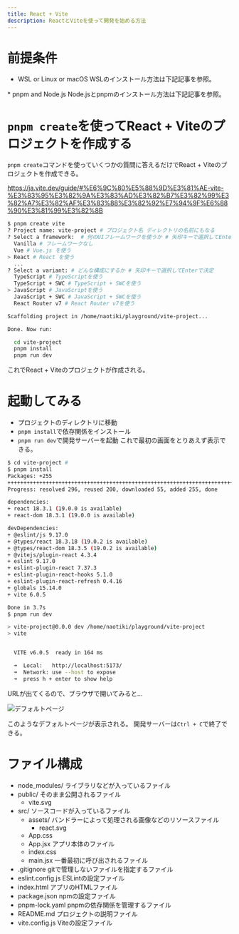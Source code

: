 ```yaml
---
title: React + Vite
description: ReactとViteを使って開発を始める方法
---
```


# 前提条件
* WSL or Linux or macOS
WSLのインストール方法は下記記事を参照。

<LinkCard href="../tools/wsl/" title="WSL(Windows Subsystem on Linux)" description="Windows Subsystem for Linuxのインストール方法" />
* pnpm and Node.js
Node.jsとpnpmのインストール方法は下記記事を参照。
<LinkCard href="../tools/pnpm-node/" title="Node.jsとpnpm" description="Node.jsとpnpmのインストール方法について" />

# `pnpm create`を使ってReact + Viteのプロジェクトを作成する
`pnpm create`コマンドを使っていくつかの質問に答えるだけでReact + Viteのプロジェクトを作成できる。

https://ja.vite.dev/guide/#%E6%9C%80%E5%88%9D%E3%81%AE-vite-%E3%83%95%E3%82%9A%E3%83%AD%E3%82%B7%E3%82%99%E3%82%A7%E3%82%AF%E3%83%88%E3%82%92%E7%94%9F%E6%88%90%E3%81%99%E3%82%8B

```sh title="React + Viteのプロジェクトを作成"
$ pnpm create vite
? Project name: vite-project # プロジェクト名 ディレクトリの名前にもなる
? Select a framework:  # 何のUIフレームワークを使うか # 矢印キーで選択してEnterで決定
  Vanilla # フレームワークなし
  Vue # Vue.js を使う
> React # React を使う
  ...
? Select a variant: # どんな構成にするか # 矢印キーで選択してEnterで決定
  TypeScript # TypeScriptを使う
  TypeScript + SWC # TypeScript + SWCを使う
> JavaScript # JavaScriptを使う
  JavaScript + SWC # JavaScript + SWCを使う
  React Router v7 # React Router v7を使う

Scaffolding project in /home/naotiki/playground/vite-project...

Done. Now run:

  cd vite-project
  pnpm install
  pnpm run dev

```
これでReact + Viteのプロジェクトが作成される。
# 起動してみる
* プロジェクトのディレクトリに移動
* `pnpm install`で依存関係をインストール
* `pnpm run dev`で開発サーバーを起動
これで最初の画面をとりあえず表示できる。
```sh
$ cd vite-project #
$ pnpm install
Packages: +255
++++++++++++++++++++++++++++++++++++++++++++++++++++++++++++++++++++++++++++++++++++++++++++++++++++++++++++++++++++++++++++++++++++++++++
Progress: resolved 296, reused 200, downloaded 55, added 255, done

dependencies:
+ react 18.3.1 (19.0.0 is available)
+ react-dom 18.3.1 (19.0.0 is available)

devDependencies:
+ @eslint/js 9.17.0
+ @types/react 18.3.18 (19.0.2 is available)
+ @types/react-dom 18.3.5 (19.0.2 is available)
+ @vitejs/plugin-react 4.3.4
+ eslint 9.17.0
+ eslint-plugin-react 7.37.3
+ eslint-plugin-react-hooks 5.1.0
+ eslint-plugin-react-refresh 0.4.16
+ globals 15.14.0
+ vite 6.0.5

Done in 3.7s
$ pnpm run dev

> vite-project@0.0.0 dev /home/naotiki/playground/vite-project
> vite


  VITE v6.0.5  ready in 164 ms

  ➜  Local:   http://localhost:5173/
  ➜  Network: use --host to expose
  ➜  press h + enter to show help
```
URLが出てくるので、ブラウザで開いてみると...

![デフォルトページ](./assets/react-vite/init-site.png)

このようなデフォルトページが表示される。
開発サーバーは`Ctrl + C`で終了できる。

# ファイル構成
<FileTree>

- node_modules/ ライブラリなどが入っているファイル
- public/ そのまま公開されるファイル
  - vite.svg
- src/ ソースコードが入っているファイル
  - assets/ バンドラーによって処理される画像などのリソースファイル
    - react.svg
  - App.css 
  - App.jsx アプリ本体のファイル
  - index.css
  - main.jsx 一番最初に呼び出されるファイル
- .gitignore gitで管理しないファイルを指定するファイル
- eslint.config.js ESLintの設定ファイル
- index.html アプリのHTMLファイル
- package.json npmの設定ファイル
- pnpm-lock.yaml pnpmの依存関係を管理するファイル
- README.md プロジェクトの説明ファイル
- vite.config.js Viteの設定ファイル
</FileTree>

